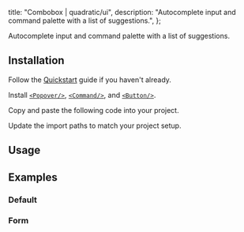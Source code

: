 
  title: "Combobox | quadratic/ui",
  description: "Autocomplete input and command palette with a list of suggestions.",
};

<Title>Combobox</Title>
<Description>Autocomplete input and command palette with a list of suggestions.</Description>
<ComponentPreview id="combobox" />

## Installation
<Steps>

<StepTitle>Follow the [Quickstart](/docs/getting-started/guides/quickstart) guide if you haven't already.</StepTitle>

<StepTitle>Install [`<Popover/>`](/docs/components/primitives/popover#installation), [`<Command/>`](/docs/components/primitives/command#installation), and [`<Button/>`](/docs/components/primitives/button#installation).</StepTitle>

<StepTitle>Copy and paste the following code into your project.</StepTitle>
<StepContent>
<FileSource id="combobox" />
</StepContent>

<StepTitle>Update the import paths to match your project setup.</StepTitle>

</Steps>

## Usage
<FileSource id="comboboxDemo" />

## Examples

### Default
<ComponentPreview id="combobox" />

### Form
<ComponentPreview id="comboboxForm" />

<Footer previousLabel="Collapsible" previousHref="/docs/components/primitives/collapsible" nextLabel="Command" nextHref="/docs/components/composites/command" />

